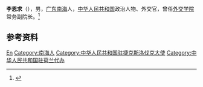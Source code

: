 '''李恩求'''（{{bd|1908年||1992年}}），男，[[广东|广东]][[南海县|南海]]人，[[中华人民共和国|中华人民共和国]]政治人物、外交官，曾任[[外交学院|外交学院]]常务副院长。<ref>{{cite book|title=中囯人名大辞典·当代人物卷|author=廖盖隆等编|year=1990|publisher=上海辞书出版社|location=上海|page=}}</ref>

== 参考资料 ==
{{reflist}}

{{外交学院}}
{{中國駐捷克大使}}
{{中国驻斯洛伐克大使}}

{{Authority control}}
{{DEFAULTSORT:Li李}}
[[Category:李姓|En]]
[[Category:南海人|Category:南海人]]
[[Category:中华人民共和国驻捷克斯洛伐克大使|Category:中华人民共和国驻捷克斯洛伐克大使]]
[[Category:中华人民共和国驻荷兰代办|Category:中华人民共和国驻荷兰代办]]

{{中国人物小作品}}